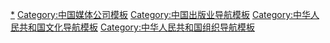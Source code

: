 {{Navbox
|name = 人民出版社
|title = [[中华人民共和国]]“[[人民]]”系列[[出版社]]
|above = 
|image = 
|state = {{{state<includeonly>|collapsed</includeonly>}}}

|group1 = 中央
|list1 = 
{{Navbox | child
| group1 = 图书出版社
| list1 = [[人民出版社]] · [[人民文学出版社]] · [[人民教育出版社]] · [[人民卫生出版社]] · [[人民音乐出版社]] · [[人民美术出版社]] · [[人民体育出版社]] · [[人民法院出版社]] · [[人民交通出版社]] · [[人民军医出版社]] · [[人民邮电出版社]] · [[人民武警出版社]] · [[人民日报出版社]] · <del>[[人民中国出版社]]</del> · <del>[[中国铁道出版社|人民铁道出版社]]</del> · [[中國人民大學出版社]] · [[中国人民公安大学出版社]] · [[中国人民解放军出版社]]
| group2 = 电子音像出版社
| list2 = [[人民法院音像出版社]] · [[人民交通音像电子出版社]] · [[人民教育电子音像出版社]] · [[人民军医电子出版社]] · [[人民卫生电子音像出版社]] · [[人民卫生音像出版社]] · [[人民音乐音像出版社]] · [[人民邮电出版社]] · [[中國人民大學出版社]] · [[中国人民解放军音像出版社]] 
}}

|group2 = 地方
|list2 =  
{{Navbox | child
| group1 = 图书出版社
| list1 = <del>[[北京出版社|北京人民出版社]]</del> · [[天津人民出版社]] · [[天津人民美术出版社]] · [[河北人民出版社]] · [[河南人民出版社]] · [[山西人民出版社]] · [[山东人民出版社]] · [[辽宁人民出版社]] · [[吉林人民出版社]] · [[延边人民出版社]] · [[黑龙江人民出版社]] · [[上海人民出版社]] · [[上海人民美术出版社]] · [[江苏人民出版社]] · [[安徽人民出版社]] · [[浙江人民出版社]] · [[浙江人民美术出版社]] · [[江西人民出版社]] · [[福建人民出版社]] · [[广东人民出版社]] · [[广西人民出版社]] · <del>[[海南出版社|海南人民出版社]]</del> · [[湖北人民出版社]] · [[湖南人民出版社]] · [[内蒙古人民出版社]] · [[甘肃人民出版社]] · [[甘肃人民美术出版社]] · [[宁夏人民出版社]] · [[宁夏人民教育出版社]] · [[青海人民出版社]] · [[陕西人民出版社]] · [[陕西人民美术出版社]] · [[陕西人民教育出版社]] · [[四川人民出版社]] · <del>[[重庆出版社|重庆人民出版社]]</del> · [[贵州人民出版社]] · [[云南人民出版社]] · [[西藏人民出版社]] · [[新疆人民出版社]] · [[伊犁人民出版社]]
| group2 = 电子音像出版社
| list2 = [[上海人民美术出版社]] · [[云南人民电子音像出版社]]
| group3 = 出版集团
| list3 = [[山西人民出版集团]]
}}

|belowstyle = text-align: center; font-size: 100%;
|below = [[中华人民共和国出版社列表]]

}}<noinclude>

[[Category:中华人民共和国出版社|*]]
[[Category:中国媒体公司模板]]
[[Category:中国出版业导航模板]]
[[Category:中华人民共和国文化导航模板]]
[[Category:中华人民共和国组织导航模板]]
</noinclude>
